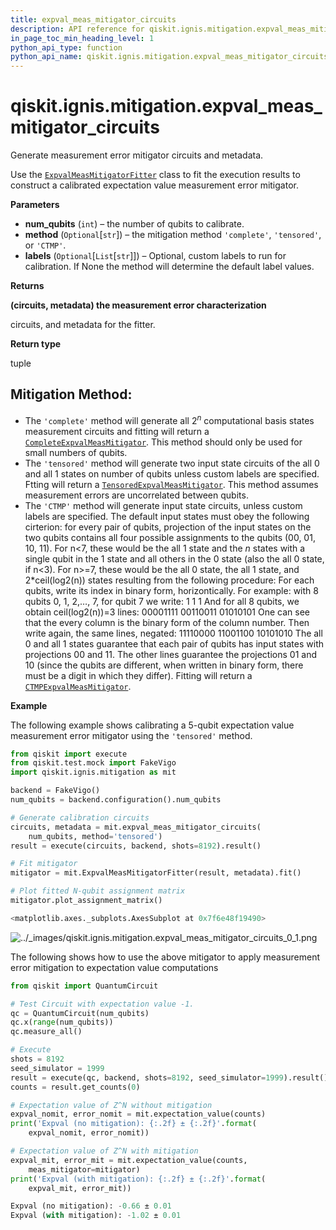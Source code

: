 ```yaml
---
title: expval_meas_mitigator_circuits
description: API reference for qiskit.ignis.mitigation.expval_meas_mitigator_circuits
in_page_toc_min_heading_level: 1
python_api_type: function
python_api_name: qiskit.ignis.mitigation.expval_meas_mitigator_circuits
---
```


# qiskit.ignis.mitigation.expval\_meas\_mitigator\_circuits

<Function id="qiskit.ignis.mitigation.expval_meas_mitigator_circuits" isDedicatedPage={true} github="https://github.com/qiskit-community/qiskit-ignis/tree/stable/0.6/qiskit/ignis/mitigation/expval/circuits.py" signature="expval_meas_mitigator_circuits(num_qubits, method='CTMP', labels=None)">
  Generate measurement error mitigator circuits and metadata.

  Use the [`ExpvalMeasMitigatorFitter`](qiskit.ignis.mitigation.ExpvalMeasMitigatorFitter "qiskit.ignis.mitigation.ExpvalMeasMitigatorFitter") class to fit the execution results to construct a calibrated expectation value measurement error mitigator.

  **Parameters**

  *   **num\_qubits** (`int`) – the number of qubits to calibrate.
  *   **method** (`Optional`\[`str`]) – the mitigation method `'complete'`, `'tensored'`, or `'CTMP'`.
  *   **labels** (`Optional`\[`List`\[`str`]]) – Optional, custom labels to run for calibration. If None the method will determine the default label values.

  **Returns**

  **(circuits, metadata) the measurement error characterization**

  circuits, and metadata for the fitter.

  **Return type**

  tuple

  ## Mitigation Method:

  *   The `'complete'` method will generate all $2^n$ computational basis states measurement circuits and fitting will return a [`CompleteExpvalMeasMitigator`](qiskit.ignis.mitigation.CompleteExpvalMeasMitigator "qiskit.ignis.mitigation.CompleteExpvalMeasMitigator"). This method should only be used for small numbers of qubits.
  *   The `'tensored'` method will generate two input state circuits of the all 0 and all 1 states on number of qubits unless custom labels are specified. Ftting will return a [`TensoredExpvalMeasMitigator`](qiskit.ignis.mitigation.TensoredExpvalMeasMitigator "qiskit.ignis.mitigation.TensoredExpvalMeasMitigator"). This method assumes measurement errors are uncorrelated between qubits.
  *   The `'CTMP'` method will generate input state circuits, unless custom labels are specified. The default input states must obey the following cirterion: for every pair of qubits, projection of the input states on the two qubits contains all four possible assignments to the qubits (00, 01, 10, 11). For n\<7, these would be the all 1 state and the $n$ states with a single qubit in the 1 state and all others in the 0 state (also the all 0 state, if n\<3). For n>=7, these would be the all 0 state, the all 1 state, and 2\*ceil(log2(n)) states resulting from the following procedure: For each qubits, write its index in binary form, horizontically. For example: with 8 qubits 0, 1, 2,…, 7, for qubit 7 we write: 1 1 1 And for all 8 qubits, we obtain ceil(log2(n))=3 lines: 00001111 00110011 01010101 One can see that the every column is the binary form of the column number. Then write again, the same lines, negated: 11110000 11001100 10101010 The all 0 and all 1 states guarantee that each pair of qubits has input states with projections 00 and 11. The other lines guarantee the projections 01 and 10 (since the qubits are different, when written in binary form, there must be a digit in which they differ). Fitting will return a [`CTMPExpvalMeasMitigator`](qiskit.ignis.mitigation.CTMPExpvalMeasMitigator "qiskit.ignis.mitigation.CTMPExpvalMeasMitigator").

  **Example**

  The following example shows calibrating a 5-qubit expectation value measurement error mitigator using the `'tensored'` method.

  ```python
  from qiskit import execute
  from qiskit.test.mock import FakeVigo
  import qiskit.ignis.mitigation as mit

  backend = FakeVigo()
  num_qubits = backend.configuration().num_qubits

  # Generate calibration circuits
  circuits, metadata = mit.expval_meas_mitigator_circuits(
      num_qubits, method='tensored')
  result = execute(circuits, backend, shots=8192).result()

  # Fit mitigator
  mitigator = mit.ExpvalMeasMitigatorFitter(result, metadata).fit()

  # Plot fitted N-qubit assignment matrix
  mitigator.plot_assignment_matrix()
  ```

  ```python
  <matplotlib.axes._subplots.AxesSubplot at 0x7f6e48f19490>
  ```

  ![../\_images/qiskit.ignis.mitigation.expval\_meas\_mitigator\_circuits\_0\_1.png](/images/api/qiskit/0.26/qiskit.ignis.mitigation.expval_meas_mitigator_circuits_0_1.png)

  The following shows how to use the above mitigator to apply measurement error mitigation to expectation value computations

  ```python
  from qiskit import QuantumCircuit

  # Test Circuit with expectation value -1.
  qc = QuantumCircuit(num_qubits)
  qc.x(range(num_qubits))
  qc.measure_all()

  # Execute
  shots = 8192
  seed_simulator = 1999
  result = execute(qc, backend, shots=8192, seed_simulator=1999).result()
  counts = result.get_counts(0)

  # Expectation value of Z^N without mitigation
  expval_nomit, error_nomit = mit.expectation_value(counts)
  print('Expval (no mitigation): {:.2f} ± {:.2f}'.format(
      expval_nomit, error_nomit))

  # Expectation value of Z^N with mitigation
  expval_mit, error_mit = mit.expectation_value(counts,
      meas_mitigator=mitigator)
  print('Expval (with mitigation): {:.2f} ± {:.2f}'.format(
      expval_mit, error_mit))
  ```

  ```python
  Expval (no mitigation): -0.66 ± 0.01
  Expval (with mitigation): -1.02 ± 0.01
  ```
</Function>

